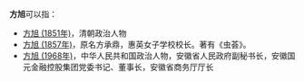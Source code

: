 '''方旭'''可以指：
* [[方旭_(1851年)|方旭 (1851年)]]，清朝政治人物
* [[方旭_(1857年)|方旭 (1857年)]]，原名方承鼎，惠英女子学校校长。著有《虫荟》。
* [[方旭_(1968年)|方旭 (1968年)]]，中华人民共和国政治人物，安徽省人民政府副秘书长，安徽国元金融控股集团党委书记、董事长，安徽省商务厅厅长

{{disambig}}